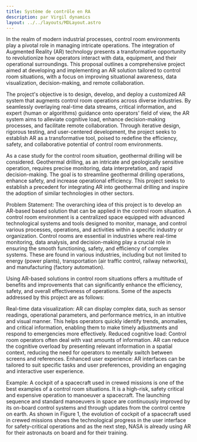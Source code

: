```yaml
---
title: Système de contrôle en RA
description: par Virgil dynamics
layout: ../../layouts/MDLayout.astro
---
```


In the realm of modern industrial processes, control room environments play a pivotal role in managing intricate operations. The integration of Augmented Reality (AR) technology presents a transformative opportunity to revolutionize how operators interact with data, equipment, and their operational surroundings. This proposal outlines a comprehensive project aimed at developing and implementing an AR solution tailored to control room situations, with a focus on improving situational awareness, data visualization, decision-making, and remote collaboration.

The project's objective is to design, develop, and deploy a customized AR system that augments control room operations across diverse industries. By seamlessly overlaying real-time data streams, critical information, and expert (human or algorithms) guidance onto operators' field of view, the AR system aims to alleviate cognitive load, enhance decision-making processes, and facilitate remote collaboration. Through iterative design, rigorous testing, and user-centered development, the project seeks to establish AR as a transformative tool, poised to redefine the efficiency, safety, and collaborative potential of control room environments.

As a case study for the control room situation, geothermal drilling will be considered. Geothermal drilling, as an intricate and geologically sensitive operation, requires precise monitoring, data interpretation, and rapid decision-making. The goal is to streamline geothermal drilling operations, enhance safety, and increase operational efficiency. This project seeks to establish a precedent for integrating AR into geothermal drilling and inspire the adoption of similar technologies in other sectors.

Problem Statement: The overarching idea of this project is to develop an AR-based based solution that can be applied in the control room situation. A control room environment is a centralized space equipped with advanced technological systems and tools designed to monitor, manage, and control various processes, operations, and activities within a specific industry or organization. Control rooms are essential in industries where real-time monitoring, data analysis, and decision-making play a crucial role in ensuring the smooth functioning, safety, and efficiency of complex systems. These are found in various industries, including but not limited to energy (power plants), transportation (air traffic control, railway networks), and manufacturing (factory automation).  

Using AR-based solutions in control room situations offers a multitude of benefits and improvements that can significantly enhance the efficiency, safety, and overall effectiveness of operations. Some of the aspects addressed by this project are as follows: 

Real-time data visualization: AR can display complex data, such as sensor readings, operational parameters, and performance metrics, in an intuitive and visual manner. This helps operators quickly identify trends, anomalies, and critical information, enabling them to make timely adjustments and respond to emergencies more effectively. 
Reduced cognitive load: Control room operators often deal with vast amounts of information. AR can reduce the cognitive overload by presenting relevant information in a spatial context, reducing the need for operators to mentally switch between screens and references. 
Enhanced user experience: AR interfaces can be tailored to suit specific tasks and user preferences, providing an engaging and interactive user experience. 

Example: A cockpit of a spacecraft used in crewed missions is one of the best examples of a control room situations. It is a high-risk, safety critical and expensive operation to manoeuver a spacecraft. The launching sequence and standard manoeuvers in space are continuously improved by its on-board control systems and through updates from the control centre on earth. As shown in Figure 1, the evolution of cockpit of a spacecraft used in crewed missions shows the technological progress in the user interface for safety-critical operations and as the next step, NASA is already using AR for their astronauts on board and for their training. 


